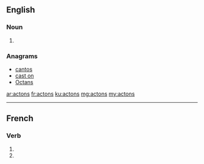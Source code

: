 ==English==

===Noun===
{{head|en|noun plural form}}

# {{plural of|acton|lang=en}}

===Anagrams===
* [[cantos#English|cantos]]
* [[cast on#English|cast on]]
* [[Octans#English|Octans]]

[[ar:actons]]
[[fr:actons]]
[[ku:actons]]
[[mg:actons]]
[[my:actons]]

----

==French==

===Verb===
{{fr-verb-form}}

# {{conjugation of|acter||1|p|pres|ind|lang=fr}}
# {{conjugation of|acter||1|p|imp|lang=fr}}

{{rfc-auto}}